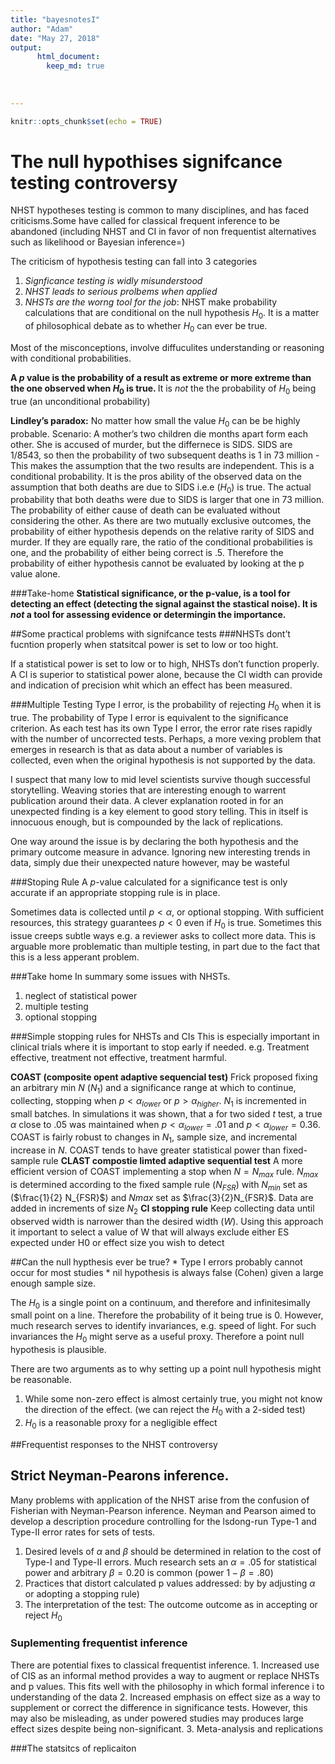 ```yaml
---
title: "bayesnotesI"
author: "Adam"
date: "May 27, 2018"
output:  
      html_document:  
        keep_md: true  
        
        
        
---
```


```r
knitr::opts_chunk$set(echo = TRUE)
```

# The null hypothises signifcance testing controversy
NHST hypotheses testing is common to many disciplines, and has faced criticisms.Some have called for classical frequent inference to be abandoned (including NHST and CI in favor of non frequentist alternatives such as likelihood or Bayesian inference=)

The criticism of hypothesis testing can fall into 3 categories

1.  *Signficance testing is widly misunderstood*
2.  *NHST leads to serious prolbems when applied*
3. *NHSTs are the worng tool for the job*: NHST make probability calculations that are conditional on the null hypothesis $H_0$. It is a matter of philosophical debate as to whether $H_0$ can ever be true. 


Most of the misconceptions, involve diffuculites understanding or reasoning with conditional probabilities. 

**A  *p* value is the probability of a result as extreme or more extreme than the one observed when $H_0$ is true. ** It is *not* the the probability of $H_0$ being true (an unconditional probability)


**Lindley's paradox:**  No matter how small  the value $H_0$ can be be highly probable. Scenario: A mother's two children die months apart form each other. She is accused of murder, but the differnece is SIDS.  SIDS are 1/8543, so then the probability of two subsequent deaths is 1 in 73 million - This makes the assumption that the two results are independent. This is a conditional probability. It is the pros ability of the observed data on the assumption that both deaths are due to SIDS i.e.e ($H_0$) is true. The actual probability that both deaths were due to SIDS is larger that one in 73 million. The probability of either cause of death can be evaluated without considering the other. As there are two mutually exclusive outcomes, the probability of either hypothesis depends on the relative rarity of SIDS and murder. If they are equally rare, the ratio of the conditional probabilities is one, and the probability of either being correct is .5. Therefore the probability of either hypothesis cannot be evaluated by looking at the p value alone. 

###Take-home
**Statistical significance, or the p-value,  is a tool for detecting an effect (detecting the signal against the stastical noise). It is *not* a tool for assessing evidence or determingin the importance. **


##Some practical problems with signifcance tests
###NHSTs dont't fucntion properly when statsitcal power is set to low or too hight. 

If a statistical power is set to low or to high, NHSTs don't function properly. A CI is superior to statistical power alone, because the CI  width can provide and indication of precision whit which an effect has been measured.

###Multiple Testing
Type I error, is the probability of rejecting $H_0$ when it is true. The probability of Type I error is equivalent to the significance criterion. As each test has its own Type I error, the error rate rises rapidly with the number of uncorrected tests. Perhaps, a more vexing problem that emerges in research is that as data about a number of variables is collected, even when the original hypothesis is not supported by the data. 

I suspect that many low to mid level scientists survive though successful storytelling. Weaving stories that are interesting enough to warrent publication around their data. A clever explanation rooted in  for an unexpected finding is a key element to good story telling. This in itself is innocuous enough, but is compounded by the lack of replications. 

One way around the issue is by declaring the both hypothesis and the primary outcome measure in advance. Ignoring new interesting trends in data, simply due their unexpected nature  however, may be wasteful


###Stoping Rule
A *p*-value  calculated for a significance test is only accurate if an appropriate stopping rule is in place. 

Sometimes data is collected until $p < \alpha$, or optional stopping. With sufficient resources, this strategy guarantees $p < 0$ even if $H_0$ is true. Sometimes this issue creeps subtle ways e.g. a reviewer asks to collect more data. This is arguable more problematic than multiple testing, in part due to the fact that this is a less apperant problem. 

###Take home
In summary some issues with NHSTs. 

1. neglect of statistical power
2. multiple testing
3. optional stopping

###Simple stopping rules for NHSTs and CIs
This is especially important in clinical trials where it is important to stop early if needed. e.g. Treatment effective, treatment not effective, treatment harmful.

**COAST (composite opent adaptive sequencial test)** Frick proposed fixing an arbitrary min *N* ($N_1$) and a significance \alpha range at which to continue, collecting,  stopping when  $p < \alpha_{lower}$ or $p > \alpha_{higher}$. $N_1$ is incremented in small batches. In simulations it was shown, that a for two  sided *t* test,  a true $\alpha$ close to .05  was maintained when $p < \alpha_{lower} = .01$ and $p < \alpha_{lower} = 0.36$. COAST  is fairly robust to changes in $N_1$, sample size, and incremental increase in $N$. COAST tends to have greater statistical power than fixed-sample rule
**CLAST compostie limted adaptive sequential test** A more efficient version of COAST implementing a stop when $N = N_{max}$ rule. $N_{max}$ is determined according to the fixed sample rule ($N_{FSR}$) with $N_{min}$ set as  ($\frac{1}{2} N_{FSR}$) and $N{max}$ set as  $\frac{3}{2}N_{FSR}$. Data are added in increments of size $N_2$
**CI stopping rule** Keep collecting data until observed width is narrower than the desired width ($W$). Using this approach it important to select a value of W that will always exclude either ES expected under H0 or   effect size you wish to detect

##Can the null hypthesis ever be true?
* Type I errors probably cannot occur for most studies 
* nil hypothesis is always false (Cohen) given a large enough sample size.

The $H_0$ is a single point on a continuum, and therefore  and infinitesimally small point on a line. Therefore the probability of it being true is 0. However, much research serves to identify invariances, e.g. speed of light. For such invariances the $H_0$ might serve as a useful proxy. Therefore a point null hypothesis is plausible. 

There are two arguments as to why setting up a point null hypothesis might be reasonable.

1. While some non-zero effect is almost certainly true, you might not know the direction of the effect. (we can reject the $H_0$ with a 2-sided test)
2. $H_0$ is a reasonable proxy for a negligible effect

##Frequentist responses to the NHST controversy

## Strict Neyman-Pearons inference.
Many problems with application of the NHST arise from the confusion of Fisherian with Neyman-Pearson inference. Neyman and Pearson aimed to develop a description procedure controlling for the lsdong-run Type-1 and Type-II error rates for sets of tests.


1. Desired levels of $\alpha$ and $\beta$ should be determined in relation to the cost of Type-I and Type-II errors. Much research sets an  $\alpha = .05$ for statistical power and arbitrary $\beta = 0.20$ is common (power $1-\beta=.80$)
2. Practices that distort calculated p values addressed: by by adjusting $\alpha$ or adopting a stopping rule)
3. The interpretation of the test: The outcome outcome as in accepting  or reject $H_0$ 



### Suplementing frequentist inference
There are potential fixes to classical frequentist inference.
1. Increased use of CIS as an informal method provides a way to augment or replace NHSTs and p values. This fits well with the philosophy in which formal inference i to understanding of  the data
2. Increased emphasis on effect size as a way to supplement or correct the difference in significance tests. However, this may also be misleading, as under powered studies may produces large effect sizes despite being non-significant. 
3. Meta-analysis and replications

###The statsitcs of replicaiton




